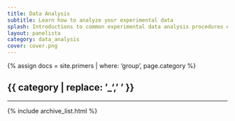 ```yaml
---
title: Data Analysis
subtitle: Learn how to analyze your experimental data
splash: Introductions to common experimental data analysis procedures explained in-depth. <ul><li>Gene Set Enrichment Analysis</li><li>RNA sequencing</li></ul>
layout: panelista
category: data_analysis
cover: cover.png
---
```


{% assign docs = site.primers | where: 'group', page.category %}
<h2 class="page-category">{{ category | replace: '_', ' ' }}</h2>
<hr/>
<div class="primers">
  {% include archive_list.html %}
</div>
